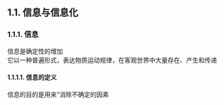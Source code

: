 ## 1.1. 信息与信息化

### 1.1.1. 信息 
信息是确定性的增加  
它以一种普遍形式，表达物质运动规律，在客观世界中大量存在、产生和传递

#### 1.1.1.1. 信息的定义
信息的目的是用来“消除不确定的因素
